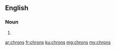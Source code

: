 ==English==

===Noun===
{{head|en|plural}}

# {{plural of|chron|lang=en|nocat=1}}

[[ar:chrons]]
[[fr:chrons]]
[[ku:chrons]]
[[mg:chrons]]
[[my:chrons]]